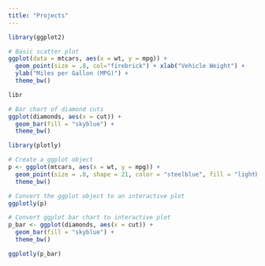 ```yaml
---
title: "Projects"
---
```


```r
library(ggplot2)

# Basic scatter plot
ggplot(data = mtcars, aes(x = wt, y = mpg)) +
  geom_point(size = .8, col="firebrick") + xlab("Vehicle Weight") +
  ylab("Miles per Gallon (MPG)") +
  theme_bw()

libr
```

```r
# Bar chart of diamond cuts
ggplot(diamonds, aes(x = cut)) +
  geom_bar(fill = "skyblue") +
  theme_bw()
```

```r
library(plotly)

# Create a ggplot object
p <- ggplot(mtcars, aes(x = wt, y = mpg)) +
  geom_point(size = .8, shape = 21, color = "steelblue", fill = "lightblue")  + xlab("Vehicle Weight") + 
  theme_bw()

# Convert the ggplot object to an interactive plot
ggplotly(p)
```

```r
# Convert ggplot bar chart to interactive plot
p_bar <- ggplot(diamonds, aes(x = cut)) +
  geom_bar(fill = "skyblue") +
  theme_bw()

ggplotly(p_bar)
```
